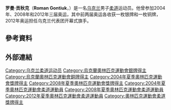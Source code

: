 {{MedalTableTop}}
{{MedalCountry|{{UKR}}}}
{{MedalSport|男子柔道}}
{{MedalCompetition|[[夏季奧林匹克運動會|夏季奧林匹克運動會]]}}
{{MedalSilver|[[2004年夏季奧林匹克運動會|2004年雅典]]|[[2004年夏季奧林匹克運動會柔道比賽|81公斤級]]}}
{{MedalBronze|[[2008年夏季奧林匹克運動會|2008年北京]]|[[2008年夏季奧林匹克運動會柔道比賽|81公斤級]]}}
{{MedalCompetition|[[世界柔道錦標賽|世界柔道錦標賽]]}}
{{MedalBronze|[[2005年世界柔道錦標|2005年開羅]]|81公斤級}}
{{MedalBottom}}
{{世大運獎牌記錄
|項目=柔道
|a1=2003
|b1=3
|c1=Team
}}
'''罗曼·贡秋克'''（'''Roman Gontiuk'''，{{bd|1984年|2月2日||}}）是一名[[乌克兰|乌克兰]]男子[[柔道|柔道]]运动员。他曾参加2004年、2008年和2012年三届奥运，其中前两届奥运各收获一枚银牌和一枚铜牌，2012年奥运担任乌克兰代表团开幕式旗手。

== 參考資料 ==
{{Reflist}}

== 外部連結 ==

{{Ukraine-stub}}
{{DEFAULTSORT:Gontiuk, Roman}}

[[Category:乌克兰柔道运动员|Category:乌克兰柔道运动员]]
[[Category:烏克蘭奧林匹克運動會銀牌得主|Category:烏克蘭奧林匹克運動會銀牌得主]]
[[Category:烏克蘭奧林匹克運動會銅牌得主|Category:烏克蘭奧林匹克運動會銅牌得主]]
[[Category:2004年夏季奧林匹克運動會獎牌得主|Category:2004年夏季奧林匹克運動會獎牌得主]]
[[Category:2008年夏季奧林匹克運動會獎牌得主|Category:2008年夏季奧林匹克運動會獎牌得主]]
[[Category:2004年夏季奧林匹克運動會柔道運動員|Category:2004年夏季奧林匹克運動會柔道運動員]]
[[Category:2008年夏季奧林匹克運動會柔道運動員|Category:2008年夏季奧林匹克運動會柔道運動員]]
[[Category:2012年夏季奧林匹克運動會柔道運動員|Category:2012年夏季奧林匹克運動會柔道運動員]]
[[Category:奧林匹克運動會柔道獎牌得主|Category:奧林匹克運動會柔道獎牌得主]]